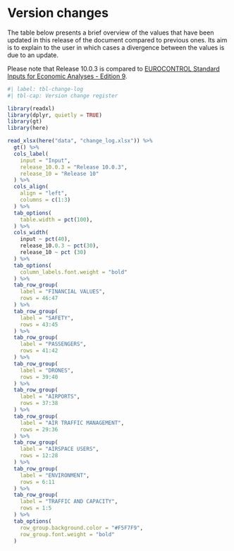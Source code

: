# Version changes {#sec-change-log .unnumbered}

The table below presents a brief overview of the values that have been updated in 
this release of the document compared to previous ones. Its aim is to explain to 
the user in which cases a divergence between the values is due to an update. 

Please note that Release 10.0.3 is compared to [EUROCONTROL Standard Inputs for Economic Analyses - Edition 9](https://www.eurocontrol.int/publication/eurocontrol-standard-inputs-economic-analyses).

```r
#| label: tbl-change-log
#| tbl-cap: Version change register

library(readxl)
library(dplyr, quietly = TRUE)
library(gt)
library(here)

read_xlsx(here("data", "change_log.xlsx")) %>% 
  gt() %>%
  cols_label(
    input = "Input",
    release_10.0.3 = "Release 10.0.3",
    release_10 = "Release 10"
  ) %>% 
  cols_align(
    align = "left",
    columns = c(1:3)
  ) %>%
  tab_options(
    table.width = pct(100),
  ) %>%
  cols_width(
    input ~ pct(40),
    release_10.0.3 ~ pct(30),
    release_10 ~ pct (30)
  ) %>% 
  tab_options(
    column_labels.font.weight = "bold"
  ) %>%
  tab_row_group(
    label = "FINANCIAL VALUES",
    rows = 46:47
  ) %>%
  tab_row_group(
    label = "SAFETY",
    rows = 43:45  
  ) %>%
  tab_row_group(
    label = "PASSENGERS",
    rows = 41:42
  ) %>%
  tab_row_group(
    label = "DRONES",
    rows = 39:40
  ) %>%
  tab_row_group(
    label = "AIRPORTS",
    rows = 37:38
  ) %>%
  tab_row_group(
    label = "AIR TRAFFIC MANAGEMENT",
    rows = 29:36
  ) %>%
  tab_row_group(
    label = "AIRSPACE USERS",
    rows = 12:28
  ) %>%
  tab_row_group(
    label = "ENVIRONMENT",
    rows = 6:11
  ) %>%
  tab_row_group(
    label = "TRAFFIC AND CAPACITY",
    rows = 1:5
  ) %>%
  tab_options(
    row_group.background.color = "#F5F7F9",
    row_group.font.weight = "bold"
  )
```

